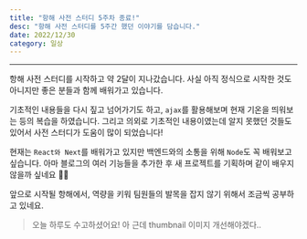 ```yaml
---
title: "항해 사전 스터디 5주차 종료!"
desc: "항해 사전 스터디를 5주간 했던 이야기를 담습니다."
date: 2022/12/30
category: 일상
---
```


---

항해 사전 스터디를 시작하고 약 2달이 지나갔습니다.
사실 아직 정식으로 시작한 것도 아니지만 좋은 분들과 함께 배워가고 있습니다.

기초적인 내용들을 다시 짚고 넘어가기도 하고, `ajax`를 활용해보며
현재 기온을 띄워보는 등의 복습을 하였습니다.
그리고 의외로 기초적인 내용이였는데 알지 못했던 것들도 있어서
사전 스터디가 도움이 많이 되었습니다!

현재는 `React와 Next`를 배워가고 있지만 백엔드와의 소통을 위해 `Node`도 꼭 배워보고 싶습니다.
아마 블로그의 여러 기능들을 추가한 후 새 프로젝트를 기획하며 같이 배우지 않을까 싶네요 😵‍💫

앞으로 시작될 항해에서, 역량을 키워 팀원들의 발목을 잡지 않기 위해서 조금씩 공부하고 있네요.

> 오늘 하루도 수고하셨어요! 아 근데 thumbnail 이미지 개선해야겠다..
